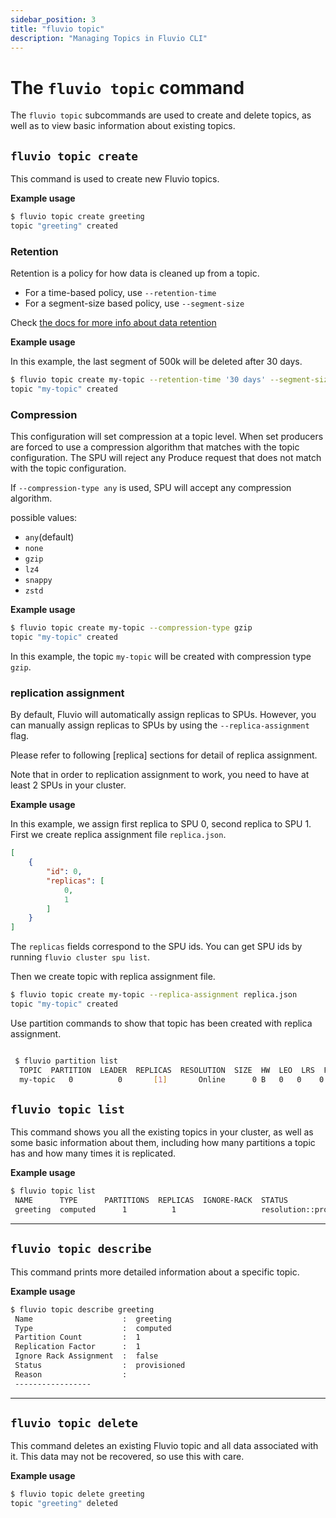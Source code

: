 ```yaml
---
sidebar_position: 3
title: "fluvio topic"
description: "Managing Topics in Fluvio CLI"
---
```


# The `fluvio topic` command

The `fluvio topic` subcommands are used to create and delete topics, as
well as to view basic information about existing topics.

## `fluvio topic create`

This command is used to create new Fluvio topics.

**Example usage**


```bash copy="fl"
$ fluvio topic create greeting
topic "greeting" created
```

### Retention

Retention is a policy for how data is cleaned up from a topic.

* For a time-based policy, use  `--retention-time`
* For a segment-size based policy, use  `--segment-size`

Check [the docs for more info about data retention]

**Example usage**

In this example, the last segment of 500k will be deleted after 30 days.


```bash copy="fl"
$ fluvio topic create my-topic --retention-time '30 days' --segment-size 500000
topic "my-topic" created
```


### Compression

This configuration will set compression at a topic level. When set producers are forced to use a compression algorithm that matches with the topic configuration. The SPU will reject any Produce request
that does not match with the topic configuration.

If `--compression-type any` is used, SPU will accept any compression algorithm.

possible values:
* `any`(default)
* `none`
* `gzip`
* `lz4`
* `snappy`
* `zstd`

**Example usage**


```bash copy="fl"
$ fluvio topic create my-topic --compression-type gzip
topic "my-topic" created
```

In this example, the topic `my-topic` will be created with compression type `gzip`.

### replication assignment

By default, Fluvio will automatically assign replicas to SPUs. However, you can manually assign replicas to SPUs by using the `--replica-assignment` flag.

Please refer to following [replica] sections for detail of replica assignment.

Note that in order to replication assignment to work, you need to have at least 2 SPUs in your cluster.

**Example usage**

In this example, we assign first replica to SPU 0, second replica to SPU 1.
First we create replica assignment file `replica.json`.
```json
[
    {
        "id": 0,
        "replicas": [
            0,
            1
        ]
    }
]
```
The `replicas` fields correspond to the SPU ids.  You can get SPU ids by running `fluvio cluster spu list`.

Then we create topic with replica assignment file.
```bash
$ fluvio topic create my-topic --replica-assignment replica.json
topic "my-topic" created
```

Use partition commands to show that topic has been created with replica assignment.

```bash

 $ fluvio partition list
  TOPIC  PARTITION  LEADER  REPLICAS  RESOLUTION  SIZE  HW  LEO  LRS  FOLLOWER OFFSETS
  my-topic   0          0       [1]       Online      0 B   0   0    0    0     [ReplicaStatus { spu: 1, hw: -1, leo: -1 }]

```

## `fluvio topic list`

This command shows you all the existing topics in your cluster, as well as some basic
information about them, including how many partitions a topic has and how many times it
is replicated.

**Example usage**


```bash copy="fl"
$ fluvio topic list
 NAME      TYPE      PARTITIONS  REPLICAS  IGNORE-RACK  STATUS                   REASON
 greeting  computed      1          1                   resolution::provisioned
```

---

## `fluvio topic describe`

This command prints more detailed information about a specific topic.

**Example usage**


```bash copy="fl"
$ fluvio topic describe greeting
 Name                    :  greeting
 Type                    :  computed
 Partition Count         :  1
 Replication Factor      :  1
 Ignore Rack Assignment  :  false
 Status                  :  provisioned
 Reason                  :
 -----------------
```

---

## `fluvio topic delete`

This command deletes an existing Fluvio topic and all data associated with it.
This data may not be recovered, so use this with care.

**Example usage**


```bash copy="fl"
$ fluvio topic delete greeting
topic "greeting" deleted
```

[the docs for more info about data retention]: /docs/fluvio/concepts/operations/data-retention
